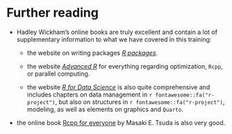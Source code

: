 
# Further reading {-}

  - Hadley Wickham's online books are truly excellent and contain a lot of supplementary information to what we have covered in this training:
  
    - the website on writing packages [*R packages*](https://r-pkgs.org/).
    
    - the website [*Advanced R*](https://adv-r.hadley.nz/) for everything regarding optimization, `Rcpp`, or parallel computing.
    
    - the website [*R for Data Science*](https://r4ds.hadley.nz/) is also quite comprehensive and includes chapters on data management in `r fontawesome::fa("r-project")`, but also on  structures in `r fontawesome::fa("r-project")`, modeling, as well as elements on graphics and `Quarto`.
    
  - the online book [Rcpp for everyone](https://teuder.github.io/rcpp4everyone_en/) by Masaki E. Tsuda is also very good. 



